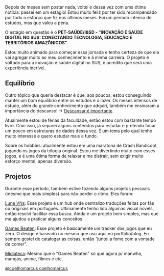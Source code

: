 
Depois de meses sem postar nada, voltei e dessa vez com uma ótima notícia: passei em um estágio! Estou muito feliz por ter sido recompensado por todo o esforço que fiz nos últimos meses. Foi um período intenso de estudos, mas que valeu a pena.

O estágio em questão é o **PET-SAÚDE/I&SD - “INOVAÇÃO E SAÚDE DIGITAL NO SUS: CONECTANDO TECNOLOGIA, EDUCAÇÃO E TERRITÓRIOS AMAZÔNICOS”**.

Estou muito animado para começar essa jornada e tenho certeza de que ela vai agregar muito ao meu conhecimento e à minha carreira. O projeto é voltado para a inovação e saúde digital no SUS, e acredito que será uma experiência incrível.

## Equilíbrio

Outro tópico que queria destacar é que, aos poucos, estou conseguindo manter um bom equilíbrio entre os estudos e o lazer. Os meses intensos de estudo, além do grande conhecimento que adquiri, também me ensinaram a importância do descanso! -> [Descansar é importante](https://marcuscoelho.dev/blog/rest).

Atualmente estou de férias da faculdade, então estou com bastante tempo livre. Com isso, já separei alguns conteúdos para estudar e pretendo focar um pouco em estruturas de dados dessa vez. É um tema pelo qual tenho muito interesse e quero estudar mais a fundo.

Sobre os hobbies: atualmente estou em uma maratona de Crash Bandicoot, jogando os jogos da trilogia original. Estou me divertindo muito com esses jogos, e é uma ótima forma de relaxar e me distrair, sem exigir muito esforço mental, apenas diversão.

## Projetos

Durante esse período, também estive fazendo alguns projetos pessoais (mesmo que mais simples) para não perder o ritmo. Eles foram:

[Lune VNs](https://submarcus.github.io/vn/): Esse projeto é um hub onde centralizo traduções feitas por fãs ou originais em português. Ultimamente tenho lido algumas visual novels, então resolvi facilitar essa busca. Ainda é um projeto bem simples, mas que me ajudou a praticar alguns conceitos.

[Games Beaten](https://submarcus.github.io/games-beaten/): Esse projeto é basicamente um tracker dos jogos que eu zero. O design é baseado no mesmo que uso aqui no portfólio/blog. Eu sempre gostei de catalogar as coisas, então “juntei a fome com a vontade de comer”.

[Midiateca](https://submarcus.github.io/midiateca/): Mesmo que o "Games Beaten" só que agora p/ manwha, mangás, anime, filmes e etc.

<div className="flex gap-5 *:no-underline">
    <a
        href="https://github.com/coelhomarcus"
        rel="noreferrer noopener"
        target="_blank"
        className="inline-flex items-center gap-1 font-medium text-xs text-neutral-400 hover:text-neutral-200 transition-colors"
    >
        <FaGithub className="size-4" />
        <span>@coelhomarcus</span>
    </a>
    <a
        href="https://www.linkedin.com/in/coelhomarcus/"
        rel="noreferrer noopener"
        target="_blank"
        className="inline-flex items-center gap-1 font-medium text-xs text-neutral-400 hover:text-neutral-200 transition-colors"
    >
        <FaLinkedin className="size-4" />
        <span>coelhomarcus</span>
    </a>
</div>
